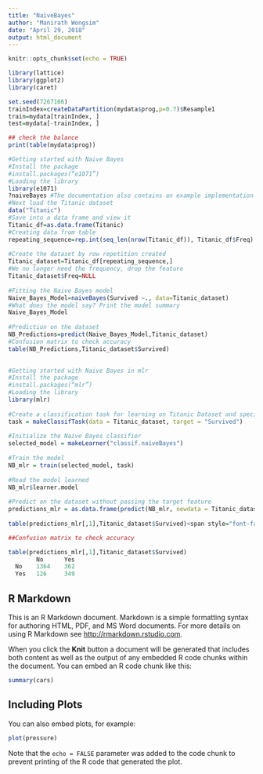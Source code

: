 ```yaml
---
title: "NaiveBayes"
author: "Manirath Wongsim"
date: "April 29, 2018"
output: html_document
---
```


```r
knitr::opts_chunk$set(echo = TRUE)
```

```r
library(lattice)
library(ggplot2)
library(caret)
```

```r
set.seed(7267166)
trainIndex=createDataPartition(mydata$prog,p=0.7)$Resample1
train=mydata[trainIndex, ]
test=mydata[-trainIndex, ]

## check the balance
print(table(mydata$prog))
```

```r
#Getting started with Naive Bayes
#Install the package
#install.packages(“e1071”)
#Loading the library
library(e1071)
?naiveBayes #The documentation also contains an example implementation of Titanic dataset
#Next load the Titanic dataset
data("Titanic")
#Save into a data frame and view it
Titanic_df=as.data.frame(Titanic)
#Creating data from table
repeating_sequence=rep.int(seq_len(nrow(Titanic_df)), Titanic_df$Freq) #This will repeat each combination equal to the frequency of each combination
 
#Create the dataset by row repetition created
Titanic_dataset=Titanic_df[repeating_sequence,]
#We no longer need the frequency, drop the feature
Titanic_dataset$Freq=NULL
 
#Fitting the Naive Bayes model
Naive_Bayes_Model=naiveBayes(Survived ~., data=Titanic_dataset)
#What does the model say? Print the model summary
Naive_Bayes_Model
 
#Prediction on the dataset
NB_Predictions=predict(Naive_Bayes_Model,Titanic_dataset)
#Confusion matrix to check accuracy
table(NB_Predictions,Titanic_dataset$Survived)
 

```

```r
#Getting started with Naive Bayes in mlr
#Install the package
#install.packages(“mlr”)
#Loading the library
library(mlr)
 
#Create a classification task for learning on Titanic Dataset and specify the target feature
task = makeClassifTask(data = Titanic_dataset, target = "Survived")
 
#Initialize the Naive Bayes classifier
selected_model = makeLearner("classif.naiveBayes")
 
#Train the model
NB_mlr = train(selected_model, task)
 
#Read the model learned  
NB_mlr$learner.model
 
#Predict on the dataset without passing the target feature
predictions_mlr = as.data.frame(predict(NB_mlr, newdata = Titanic_dataset[,1:3]))
 
table(predictions_mlr[,1],Titanic_dataset$Survived)<span style="font-family: 'Noto Serif', serif"><span></span></span>
```

```r
##Confusion matrix to check accuracy

```

```r
table(predictions_mlr[,1],Titanic_dataset$Survived)
        No      Yes
  No    1364    362
  Yes   126     349
```







## R Markdown

This is an R Markdown document. Markdown is a simple formatting syntax for authoring HTML, PDF, and MS Word documents. For more details on using R Markdown see <http://rmarkdown.rstudio.com>.

When you click the **Knit** button a document will be generated that includes both content as well as the output of any embedded R code chunks within the document. You can embed an R code chunk like this:

```r
summary(cars)
```

## Including Plots

You can also embed plots, for example:

```r
plot(pressure)
```

Note that the `echo = FALSE` parameter was added to the code chunk to prevent printing of the R code that generated the plot.
